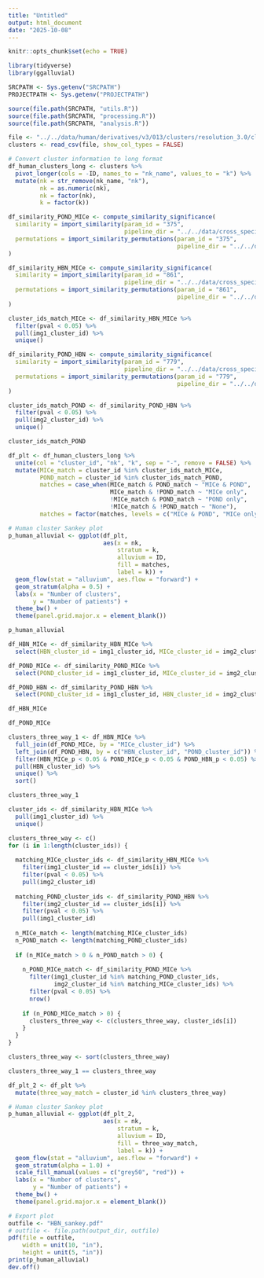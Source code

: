 ```yaml
---
title: "Untitled"
output: html_document
date: "2025-10-08"
---
```


```r
knitr::opts_chunk$set(echo = TRUE)
```

```r
library(tidyverse)
library(ggalluvial)
```


```r
SRCPATH <- Sys.getenv("SRCPATH")
PROJECTPATH <- Sys.getenv("PROJECTPATH")
```


```r
source(file.path(SRCPATH, "utils.R"))
source(file.path(SRCPATH, "processing.R"))
source(file.path(SRCPATH, "analysis.R"))
```

```r
file <- "../../data/human/derivatives/v3/013/clusters/resolution_3.0/clusters.csv"
clusters <- read_csv(file, show_col_types = FALSE)

# Convert cluster information to long format
df_human_clusters_long <- clusters %>% 
  pivot_longer(cols = -ID, names_to = "nk_name", values_to = "k") %>% 
  mutate(nk = str_remove(nk_name, "nk"),
         nk = as.numeric(nk),
         nk = factor(nk),
         k = factor(k))
```

```r
df_similarity_POND_MICe <- compute_similarity_significance(
  similarity = import_similarity(param_id = "375", 
                                 pipeline_dir = "../../data/cross_species/v3/"), 
  permutations = import_similarity_permutations(param_id = "375", 
                                                pipeline_dir = "../../data/cross_species/v3/")
)

df_similarity_HBN_MICe <- compute_similarity_significance(
  similarity = import_similarity(param_id = "861", 
                                 pipeline_dir = "../../data/cross_species/v3/"), 
  permutations = import_similarity_permutations(param_id = "861", 
                                                pipeline_dir = "../../data/cross_species/v3/")
)

cluster_ids_match_MICe <- df_similarity_HBN_MICe %>% 
  filter(pval < 0.05) %>% 
  pull(img1_cluster_id) %>% 
  unique()

df_similarity_POND_HBN <- compute_similarity_significance(
  similarity = import_similarity(param_id = "779", 
                                 pipeline_dir = "../../data/cross_species/v3/"), 
  permutations = import_similarity_permutations(param_id = "779", 
                                                pipeline_dir = "../../data/cross_species/v3/")
)

cluster_ids_match_POND <- df_similarity_POND_HBN %>% 
  filter(pval < 0.05) %>% 
  pull(img2_cluster_id) %>% 
  unique()

cluster_ids_match_POND
```


```r
df_plt <- df_human_clusters_long %>% 
  unite(col = "cluster_id", "nk", "k", sep = "-", remove = FALSE) %>% 
  mutate(MICe_match = cluster_id %in% cluster_ids_match_MICe,
         POND_match = cluster_id %in% cluster_ids_match_POND,
         matches = case_when(MICe_match & POND_match ~ "MICe & POND",
                             MICe_match & !POND_match ~ "MICe only",
                             !MICe_match & POND_match ~ "POND only",
                             !MICe_match & !POND_match ~ "None"),
         matches = factor(matches, levels = c("MICe & POND", "MICe only", "POND only", "None")))
```



```r
# Human cluster Sankey plot
p_human_alluvial <- ggplot(df_plt,
                           aes(x = nk,
                               stratum = k,
                               alluvium = ID,
                               fill = matches, 
                               label = k)) + 
  geom_flow(stat = "alluvium", aes.flow = "forward") + 
  geom_stratum(alpha = 0.5) + 
  labs(x = "Number of clusters",
       y = "Number of patients") + 
  theme_bw() + 
  theme(panel.grid.major.x = element_blank())

p_human_alluvial
```


```r
df_HBN_MICe <- df_similarity_HBN_MICe %>% 
  select(HBN_cluster_id = img1_cluster_id, MICe_cluster_id = img2_cluster_id, HBN_MICe_p = pval)

df_POND_MICe <- df_similarity_POND_MICe %>% 
  select(POND_cluster_id = img1_cluster_id, MICe_cluster_id = img2_cluster_id, POND_MICe_p = pval)

df_POND_HBN <- df_similarity_POND_HBN %>% 
  select(POND_cluster_id = img1_cluster_id, HBN_cluster_id = img2_cluster_id, POND_HBN_p = pval)

df_HBN_MICe
```

```r
df_POND_MICe
```

```r
clusters_three_way_1 <- df_HBN_MICe %>%
  full_join(df_POND_MICe, by = "MICe_cluster_id") %>% 
  left_join(df_POND_HBN, by = c("HBN_cluster_id", "POND_cluster_id")) %>% 
  filter(HBN_MICe_p < 0.05 & POND_MICe_p < 0.05 & POND_HBN_p < 0.05) %>% 
  pull(HBN_cluster_id) %>% 
  unique() %>% 
  sort()

clusters_three_way_1
```

```r
cluster_ids <- df_similarity_HBN_MICe %>% 
  pull(img1_cluster_id) %>% 
  unique()

clusters_three_way <- c()
for (i in 1:length(cluster_ids)) {
  
  matching_MICe_cluster_ids <- df_similarity_HBN_MICe %>% 
    filter(img1_cluster_id == cluster_ids[i]) %>% 
    filter(pval < 0.05) %>% 
    pull(img2_cluster_id)
  
  matching_POND_cluster_ids <- df_similarity_POND_HBN %>% 
    filter(img2_cluster_id == cluster_ids[i]) %>% 
    filter(pval < 0.05) %>% 
    pull(img1_cluster_id)
  
  n_MICe_match <- length(matching_MICe_cluster_ids)
  n_POND_match <- length(matching_POND_cluster_ids)
  
  if (n_MICe_match > 0 & n_POND_match > 0) {
    
    n_POND_MICe_match <- df_similarity_POND_MICe %>% 
      filter(img1_cluster_id %in% matching_POND_cluster_ids,
             img2_cluster_id %in% matching_MICe_cluster_ids) %>% 
      filter(pval < 0.05) %>% 
      nrow()
    
    if (n_POND_MICe_match > 0) {
      clusters_three_way <- c(clusters_three_way, cluster_ids[i])
    }
  }
}

clusters_three_way <- sort(clusters_three_way)
```


```r
clusters_three_way_1 == clusters_three_way
```

```r
df_plt_2 <- df_plt %>% 
  mutate(three_way_match = cluster_id %in% clusters_three_way)
```


```r
# Human cluster Sankey plot
p_human_alluvial <- ggplot(df_plt_2,
                           aes(x = nk,
                               stratum = k,
                               alluvium = ID,
                               fill = three_way_match,
                               label = k)) + 
  geom_flow(stat = "alluvium", aes.flow = "forward") + 
  geom_stratum(alpha = 1.0) + 
  scale_fill_manual(values = c("grey50", "red")) + 
  labs(x = "Number of clusters",
       y = "Number of patients") + 
  theme_bw() + 
  theme(panel.grid.major.x = element_blank())

# Export plot
outfile <- "HBN_sankey.pdf"
# outfile <- file.path(output_dir, outfile)
pdf(file = outfile, 
    width = unit(10, "in"),
    height = unit(5, "in"))
print(p_human_alluvial)
dev.off()
```


